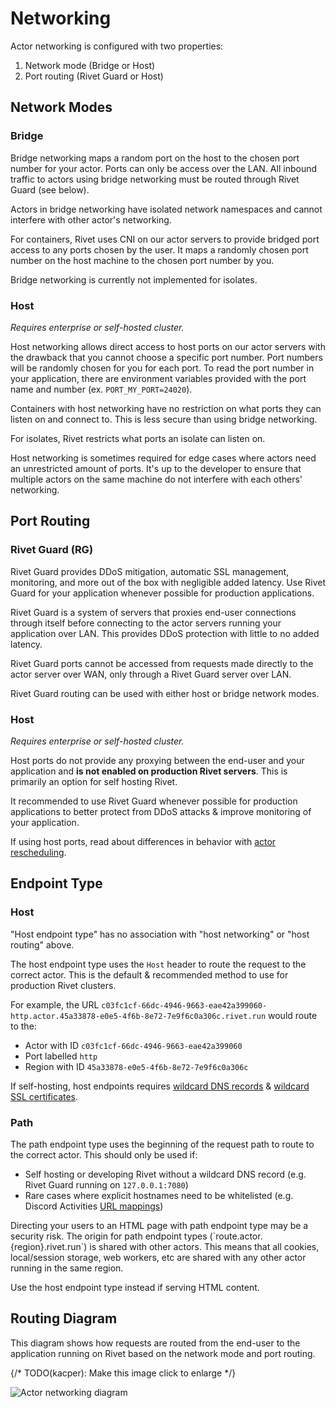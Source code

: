 
# Networking

Actor networking is configured with two properties:

1. Network mode (Bridge or Host)
2. Port routing (Rivet Guard or Host)

## Network Modes

### Bridge

Bridge networking maps a random port on the host to the chosen port number for
your actor. Ports can only be access over the LAN. All inbound traffic to actors
using bridge networking must be routed through Rivet Guard (see below).

Actors in bridge networking have isolated network namespaces and cannot
interfere with other actor's networking.

For containers, Rivet uses <Link href='https://www.cni.dev/'>CNI</Link> on our
actor servers to provide bridged port access to any ports chosen by the user. It
maps a randomly chosen port number on the host machine to the chosen port number
by you.

Bridge networking is currently not implemented for isolates.

### Host

_Requires enterprise or self-hosted cluster._

Host networking allows direct access to host ports on our actor servers with the drawback that you cannot
choose a specific port number. Port numbers will be randomly chosen for you for each port. To read the
port number in your application, there are environment variables provided with the port name and number
(ex. `PORT_MY_PORT=24020`).

Containers with host networking have no restriction on what ports they can listen on
and connect to. This is less secure than using bridge networking.

For isolates, Rivet restricts what ports an isolate can listen on.

Host networking is sometimes required for edge cases where actors need an
unrestricted amount of ports. It's up to the developer to ensure that multiple
actors on the same machine do not interfere with each others' networking.

## Port Routing

### Rivet Guard (RG)

Rivet Guard provides DDoS mitigation, automatic SSL management, monitoring, and
more out of the box with negligible added latency. Use Rivet Guard for your
application whenever possible for production applications.

Rivet Guard is a system of servers that proxies end-user connections through itself before connecting to the
actor servers running your application over LAN. This provides DDoS protection with little to no added latency.

Rivet Guard ports cannot be accessed from requests made directly to the actor server over WAN, only through a Rivet
Guard server over LAN.

Rivet Guard routing can be used with either host or bridge network modes.

### Host

_Requires enterprise or self-hosted cluster._

Host ports do not provide any proxying between the end-user and your application and **is not enabled on
production Rivet servers**. This is primarily an option for <Link href='/docs/self-hosting'>self hosting</Link> Rivet.

It recommended to use Rivet Guard whenever possible for production applications
to better protect from DDoS attacks & improve monitoring of your application.

If using host ports, read about differences in behavior with [actor rescheduling](/docs/rescheduling).

## Endpoint Type

### Host

<Note>"Host endpoint type" has no association with "host networking" or "host routing" above.</Note>

The host endpoint type uses the `Host` header to route the request to the correct actor. This is the default & recommended method to use for production Rivet clusters.

For example, the URL `c03fc1cf-66dc-4946-9663-eae42a399060-http.actor.45a33878-e0e5-4f6b-8e72-7e9f6c0a306c.rivet.run` would route to the:

- Actor with ID `c03fc1cf-66dc-4946-9663-eae42a399060`
- Port labelled `http`
- Region with ID `45a33878-e0e5-4f6b-8e72-7e9f6c0a306c`

If self-hosting, host endpoints requires [wildcard DNS records](https://en.wikipedia.org/wiki/Wildcard_DNS_record#:~:text=A%20wildcard%20DNS%20record%20is,example.com%20.) & [wildcard SSL certificates](https://letsencrypt.org/docs/faq/#does-let-s-encrypt-issue-wildcard-certificates).

### Path

The path endpoint type uses the beginning of the request path to route to the correct actor. This should only be used if:

- Self hosting or developing Rivet without a wildcard DNS record (e.g. Rivet Guard running on `127.0.0.1:7080`)
- Rare cases where explicit hostnames need to be whitelisted (e.g. Discord Activities [URL mappings](https://discord.com/developers/docs/activities/development-guides#url-mapping))

<Warning>
  Directing your users to an HTML page with path endpoint type may be a security
  risk. The origin for path endpoint types (`route.actor.{region}.rivet.run`) is
  shared with other actors. This means that all cookies, local/session storage,
  web workers, etc are shared with any other actor running in the same region.

  Use the host endpoint type instead if serving HTML content.
</Warning>

## Routing Diagram

This diagram shows how requests are routed from the end-user to the application running on Rivet based on the
network mode and port routing.

{/* TODO(kacper): Make this image click to enlarge */}

<Image
  src={imgActorNetworking}
  alt='Actor networking diagram'
  className='max-h-full w-auto rounded object-contain'
  width={500}
  height={300}
/>
